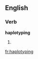 ==English==

===Verb===
'''haplotyping'''

# {{present participle of|[[haplotype]]}}

[[fr:haplotyping]]
